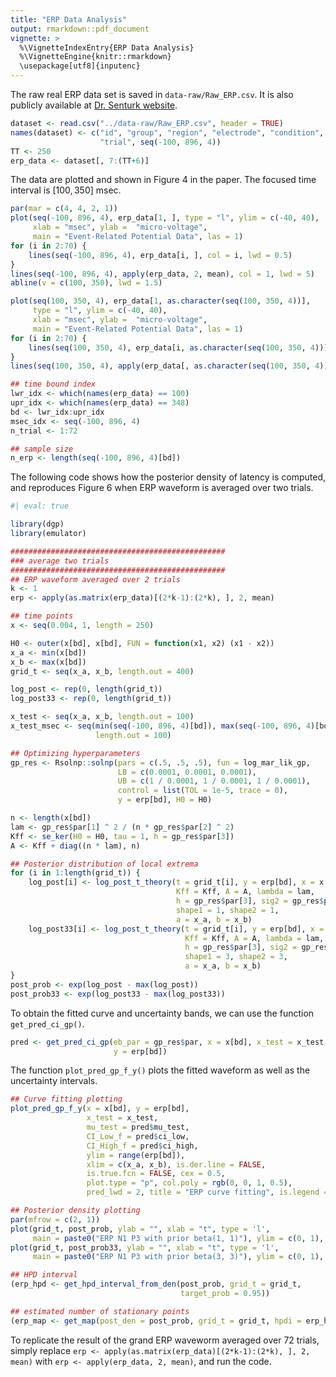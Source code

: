 ```yaml
---
title: "ERP Data Analysis"
output: rmarkdown::pdf_document
vignette: >
  %\VignetteIndexEntry{ERP Data Analysis}
  %\VignetteEngine{knitr::rmarkdown}
  \usepackage[utf8]{inputenc}
---
```


The raw real ERP data set is saved in `data-raw/Raw_ERP.csv`. It is also publicly available at [Dr. Senturk website](http://dsenturk.bol.ucla.edu/supplements.html).

```r
dataset <- read.csv("../data-raw/Raw_ERP.csv", header = TRUE)
names(dataset) <- c("id", "group", "region", "electrode", "condition",
                    "trial", seq(-100, 896, 4))
TT <- 250
erp_data <- dataset[, 7:(TT+6)]
```

The data are plotted and shown in Figure 4 in the paper. The focused time interval is $[100, 350]$ msec.
```r
par(mar = c(4, 4, 2, 1))
plot(seq(-100, 896, 4), erp_data[1, ], type = "l", ylim = c(-40, 40), 
     xlab = "msec", ylab =  "micro-voltage",
     main = "Event-Related Potential Data", las = 1)
for (i in 2:70) {
    lines(seq(-100, 896, 4), erp_data[i, ], col = i, lwd = 0.5)
}
lines(seq(-100, 896, 4), apply(erp_data, 2, mean), col = 1, lwd = 5)
abline(v = c(100, 350), lwd = 1.5)

plot(seq(100, 350, 4), erp_data[1, as.character(seq(100, 350, 4))], 
     type = "l", ylim = c(-40, 40), 
     xlab = "msec", ylab =  "micro-voltage",
     main = "Event-Related Potential Data", las = 1)
for (i in 2:70) {
    lines(seq(100, 350, 4), erp_data[i, as.character(seq(100, 350, 4))], col = i, lwd = 0.5)
}
lines(seq(100, 350, 4), apply(erp_data[, as.character(seq(100, 350, 4))], 2, mean), col = 1, lwd = 5)
```

```r
## time bound index
lwr_idx <- which(names(erp_data) == 100)
upr_idx <- which(names(erp_data) == 348)
bd <- lwr_idx:upr_idx
msec_idx <- seq(-100, 896, 4)
n_trial <- 1:72

## sample size
n_erp <- length(seq(-100, 896, 4)[bd])
```


The following code shows how the posterior density of latency is computed, and reproduces Figure 6 when ERP waveform is averaged over two trials. 

```r
#| eval: true

library(dgp)
library(emulator)

################################################
### average two trials
################################################
## ERP waveform averaged over 2 trials
k <- 1
erp <- apply(as.matrix(erp_data)[(2*k-1):(2*k), ], 2, mean)

## time points
x <- seq(0.004, 1, length = 250)

H0 <- outer(x[bd], x[bd], FUN = function(x1, x2) (x1 - x2))
x_a <- min(x[bd])
x_b <- max(x[bd])
grid_t <- seq(x_a, x_b, length.out = 400)

log_post <- rep(0, length(grid_t))
log_post33 <- rep(0, length(grid_t))

x_test <- seq(x_a, x_b, length.out = 100)
x_test_msec <- seq(min(seq(-100, 896, 4)[bd]), max(seq(-100, 896, 4)[bd]),
                   length.out = 100)

## Optimizing hyperparameters
gp_res <- Rsolnp::solnp(pars = c(.5, .5, .5), fun = log_mar_lik_gp,
                        LB = c(0.0001, 0.0001, 0.0001),
                        UB = c(1 / 0.0001, 1 / 0.0001, 1 / 0.0001),
                        control = list(TOL = 1e-5, trace = 0),
                        y = erp[bd], H0 = H0)

n <- length(x[bd])
lam <- gp_res$par[1] ^ 2 / (n * gp_res$par[2] ^ 2)
Kff <- se_ker(H0 = H0, tau = 1, h = gp_res$par[3])
A <- Kff + diag((n * lam), n)

## Posterior distribution of local extrema
for (i in 1:length(grid_t)) {
    log_post[i] <- log_post_t_theory(t = grid_t[i], y = erp[bd], x = x[bd],
                                     Kff = Kff, A = A, lambda = lam, 
                                     h = gp_res$par[3], sig2 = gp_res$par[1] ^ 2,
                                     shape1 = 1, shape2 = 1,
                                     a = x_a, b = x_b)
    log_post33[i] <- log_post_t_theory(t = grid_t[i], y = erp[bd], x = x[bd],
                                       Kff = Kff, A = A, lambda = lam, 
                                       h = gp_res$par[3], sig2 = gp_res$par[1] ^ 2,
                                       shape1 = 3, shape2 = 3,
                                       a = x_a, b = x_b)
}
post_prob <- exp(log_post - max(log_post))
post_prob33 <- exp(log_post33 - max(log_post33))
```

To obtain the fitted curve and uncertainty bands, we can use the function `get_pred_ci_gp()`.

```r
pred <- get_pred_ci_gp(eb_par = gp_res$par, x = x[bd], x_test = x_test, 
                       y = erp[bd])
```

The function `plot_pred_gp_f_y()` plots the fitted waveform as well as the uncertainty intervals.

```r
## Curve fitting plotting
plot_pred_gp_f_y(x = x[bd], y = erp[bd], 
                 x_test = x_test,
                 mu_test = pred$mu_test,
                 CI_Low_f = pred$ci_low,
                 CI_High_f = pred$ci_high, 
                 ylim = range(erp[bd]),
                 xlim = c(x_a, x_b), is.der.line = FALSE, 
                 is.true.fcn = FALSE, cex = 0.5, 
                 plot.type = "p", col.poly = rgb(0, 0, 1, 0.5), 
                 pred_lwd = 2, title = "ERP curve fitting", is.legend = FALSE)
```
```r
## Posterior density plotting
par(mfrow = c(2, 1))
plot(grid_t, post_prob, ylab = "", xlab = "t", type = 'l',
     main = paste0("ERP N1 P3 with prior beta(1, 1)"), ylim = c(0, 1), lwd = 2)
plot(grid_t, post_prob33, ylab = "", xlab = "t", type = 'l',
     main = paste0("ERP N1 P3 with prior beta(3, 3)"), ylim = c(0, 1), lwd = 2)
```


```r
## HPD interval
(erp_hpd <- get_hpd_interval_from_den(post_prob, grid_t = grid_t, 
                                      target_prob = 0.95))

## estimated number of stationary points
(erp_map <- get_map(post_den = post_prob, grid_t = grid_t, hpdi = erp_hpd))
```


To replicate the result of the grand ERP waveworm averaged over 72 trials, simply replace `erp <- apply(as.matrix(erp_data)[(2*k-1):(2*k), ], 2, mean)` with `erp <- apply(erp_data, 2, mean)`, and run the code.
